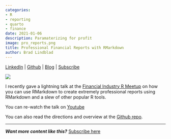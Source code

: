 ```yaml
---
categories:
- R
- reporting
- quarto
- finance
date: 2021-01-06
description: Paramaterizing for profit
image: pro_reports.png
title: Professional Financial Reports with RMarkdown
author: Brad Lindblad
---
```


[LinkedIn](https://www.linkedin.com/in/bradlindblad/) \| [Github](https://github.com/bradlindblad/) \| [Blog](https://technistema.com/) \| [Subscribe](https://technistema.com/contact/)

![](pro_reports.png)

I recently gave a lightning talk at the [Financial Industry R Meetup](https://www.meetup.com/RStudio-Enterprise-Community-Meetup/events/274718908/) on how you can use RMarkdown to create extremely professional reports using RMarkdown and a slew of other popular R tools.

You can re-watch the talk on [Youtube](https://www.youtube.com/watch?v=JsaGSrM8aZ0)

You can also read the directions and overview at the [Github repo](https://github.com/bradlindblad/pro_reports_talk).

------------------------------------------------------------------------

***Want more content like this?*** [Subscribe here](https://technistema.com/contact/)
